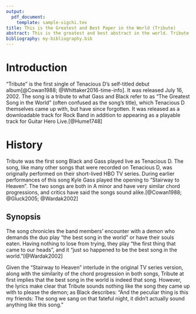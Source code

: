 ```yaml
---
output: 
  pdf_document:
    template: sample-sigchi.tex
title: This is the Greatest and Best Paper in the World (Tribute)
abstract: This is the greatest and best abstract in the world. Tribute.
bibliography: my-bibliography.bib
---
```


# Introduction
"Tribute" is the first single of Tenacious D's self-titled debut album[@Cowan1988; @Whittaker2016-time-info]. It was released July 16, 2002. The song is a tribute to what Gass and Black refer to as "The Greatest Song in the World" (often confused as the song's title), which Tenacious D themselves came up with, but have since forgotten. It was released as a downloadable track for Rock Band in addition to appearing as a playable track for Guitar Hero Live.[@Hume1748]

# History
Tribute was the first song Black and Gass played live as Tenacious D. The song, like many other songs that were recorded on Tenacious D, was originally performed on their short-lived HBO TV series. During earlier performances of this song Kyle Gass played the opening to "Stairway to Heaven". The two songs are both in A minor and have very similar chord progressions, and critics have said the songs sound alike.[@Cowan1988; @Gluck2005; @Wardak2002]

## Synopsis
The song chronicles the band members' encounter with a demon who demands the duo play "the best song in the world" or have their souls eaten. Having nothing to lose from trying, they play "the first thing that came to our heads", and it "just so happened to be the best song in the world."[@Wardak2002]

Given the "Stairway to Heaven" interlude in the original TV series version, along with the similarity of the chord progression in both songs, Tribute at first implies that the best song in the world is indeed that song. However, the lyrics make clear that Tribute sounds nothing like the song they came up with to please the demon; as Black describes: "And the peculiar thing is this my friends: The song we sang on that fateful night, it didn't actually sound anything like this song."

